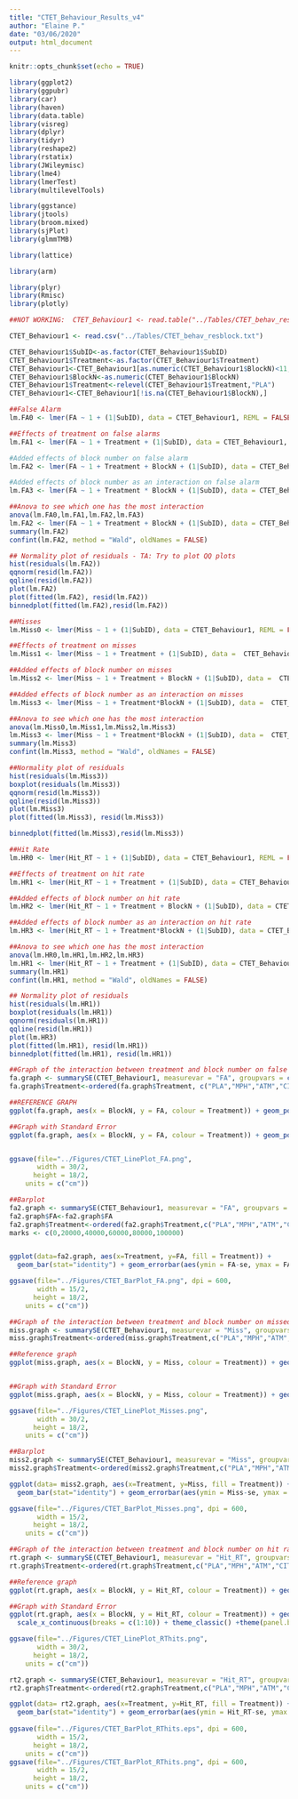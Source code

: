 ```yaml
---
title: "CTET_Behaviour_Results_v4"
author: "Elaine P."
date: "03/06/2020"
output: html_document
---
```


```r
knitr::opts_chunk$set(echo = TRUE)
```


```r
library(ggplot2)
library(ggpubr)
library(car)
library(haven)
library(data.table)
library(visreg)
library(dplyr)
library(tidyr)
library(reshape2)
library(rstatix)
library(JWileymisc)
library(lme4)
library(lmerTest)
library(multilevelTools)

library(ggstance)
library(jtools)
library(broom.mixed)
library(sjPlot)
library(glmmTMB)

library(lattice)

library(arm)

library(plyr)
library(Rmisc)
library(plotly)

##NOT WORKING:  CTET_Behaviour1 <- read.table("../Tables/CTET_behav_resblock.txt", header = TRUE, sep = ",", stringsAsFactors = FALSE)

CTET_Behaviour1 <- read.csv("../Tables/CTET_behav_resblock.txt")

CTET_Behaviour1$SubID<-as.factor(CTET_Behaviour1$SubID)
CTET_Behaviour1$Treatment<-as.factor(CTET_Behaviour1$Treatment)
CTET_Behaviour1<-CTET_Behaviour1[as.numeric(CTET_Behaviour1$BlockN)<11,]
CTET_Behaviour1$BlockN<-as.numeric(CTET_Behaviour1$BlockN)
CTET_Behaviour1$Treatment<-relevel(CTET_Behaviour1$Treatment,"PLA")
CTET_Behaviour1<-CTET_Behaviour1[!is.na(CTET_Behaviour1$BlockN),]

```

```r
##False Alarm
lm.FA0 <- lmer(FA ~ 1 + (1|SubID), data = CTET_Behaviour1, REML = FALSE)

##Effects of treatment on false alarms 
lm.FA1 <- lmer(FA ~ 1 + Treatment + (1|SubID), data = CTET_Behaviour1, REML = FALSE)

#Added effects of block number on false alarm
lm.FA2 <- lmer(FA ~ 1 + Treatment + BlockN + (1|SubID), data = CTET_Behaviour1, REML = FALSE)

#Added effects of block number as an interaction on false alarm
lm.FA3 <- lmer(FA ~ 1 + Treatment * BlockN + (1|SubID), data = CTET_Behaviour1, REML = FALSE)

##Anova to see which one has the most interaction
anova(lm.FA0,lm.FA1,lm.FA2,lm.FA3)
lm.FA2 <- lmer(FA ~ 1 + Treatment + BlockN + (1|SubID), data = CTET_Behaviour1, REML = TRUE)
summary(lm.FA2)
confint(lm.FA2, method = "Wald", oldNames = FALSE)

## Normality plot of residuals - TA: Try to plot QQ plots
hist(residuals(lm.FA2))
qqnorm(resid(lm.FA2))
qqline(resid(lm.FA2))
plot(lm.FA2)
plot(fitted(lm.FA2), resid(lm.FA2))
binnedplot(fitted(lm.FA2),resid(lm.FA2))
```

```r
##Misses 
lm.Miss0 <- lmer(Miss ~ 1 + (1|SubID), data = CTET_Behaviour1, REML = FALSE)

##Effects of treatment on misses
lm.Miss1 <- lmer(Miss ~ 1 + Treatment + (1|SubID), data =  CTET_Behaviour1, REML = FALSE)

##Added effects of block number on misses 
lm.Miss2 <- lmer(Miss ~ 1 + Treatment + BlockN + (1|SubID), data =  CTET_Behaviour1, REML = FALSE)

##Added effects of block number as an interaction on misses 
lm.Miss3 <- lmer(Miss ~ 1 + Treatment*BlockN + (1|SubID), data =  CTET_Behaviour1, REML = FALSE)

##Anova to see which one has the most interaction
anova(lm.Miss0,lm.Miss1,lm.Miss2,lm.Miss3)
lm.Miss3 <- lmer(Miss ~ 1 + Treatment*BlockN + (1|SubID), data =  CTET_Behaviour1, REML = TRUE)
summary(lm.Miss3)
confint(lm.Miss3, method = "Wald", oldNames = FALSE)

##Normality plot of residuals 
hist(residuals(lm.Miss3))
boxplot(residuals(lm.Miss3))
qqnorm(resid(lm.Miss3))
qqline(resid(lm.Miss3))
plot(lm.Miss3)
plot(fitted(lm.Miss3), resid(lm.Miss3))

binnedplot(fitted(lm.Miss3),resid(lm.Miss3))
```

```r
##Hit Rate  
lm.HR0 <- lmer(Hit_RT ~ 1 + (1|SubID), data = CTET_Behaviour1, REML = FALSE)

##Effects of treatment on hit rate 
lm.HR1 <- lmer(Hit_RT ~ 1 + Treatment + (1|SubID), data = CTET_Behaviour1, REML = FALSE)

##Added effects of block number on hit rate  
lm.HR2 <- lmer(Hit_RT ~ 1 + Treatment + BlockN + (1|SubID), data = CTET_Behaviour1, REML = FALSE)

##Added effects of block number as an interaction on hit rate  
lm.HR3 <- lmer(Hit_RT ~ 1 + Treatment*BlockN + (1|SubID), data = CTET_Behaviour1, REML = FALSE)

##Anova to see which one has the most interaction
anova(lm.HR0,lm.HR1,lm.HR2,lm.HR3)
lm.HR1 <- lmer(Hit_RT ~ 1 + Treatment + (1|SubID), data = CTET_Behaviour1, REML = TRUE)
summary(lm.HR1)
confint(lm.HR1, method = "Wald", oldNames = FALSE)

## Normality plot of residuals 
hist(residuals(lm.HR1))
boxplot(residuals(lm.HR1))
qqnorm(residuals(lm.HR1))
qqline(resid(lm.HR1))
plot(lm.HR3)
plot(fitted(lm.HR1), resid(lm.HR1))
binnedplot(fitted(lm.HR1), resid(lm.HR1))
```

```r
##Graph of the interaction between treatment and block number on false alarms
fa.graph <- summarySE(CTET_Behaviour1, measurevar = "FA", groupvars = c("BlockN", "Treatment"))
fa.graph$Treatment<-ordered(fa.graph$Treatment, c("PLA","MPH","ATM","CIT"))

##REFERENCE GRAPH            
ggplot(fa.graph, aes(x = BlockN, y = FA, colour = Treatment)) + geom_point() + geom_line() + scale_colour_brewer(palette = "Dark2") + scale_fill_brewer(palette = "Dark2") + ggtitle("False alarms according to block number and treatment") + ylab("False Alarms") + xlab("Block Number") + xlim(0, 10.5) + ylim(0, 0.01)

##Graph with Standard Error 
ggplot(fa.graph, aes(x = BlockN, y = FA, colour = Treatment)) + geom_point() + geom_line() + ylab("Mean False Alarms") + xlab("Block Number") + xlim(0, 10.5) + ylim(0, 0.011) + geom_ribbon(aes(ymin = FA-se, ymax = FA+se, fill = Treatment), alpha = .35, linetype = 0) + scale_fill_manual(values = c("#666666", "#d95f02", "#7570b3", "#1b9e77")) + scale_colour_manual(values = c("#666666", "#d95f02", "#7570b3", "#1b9e77")) + scale_x_continuous(breaks = c(1:10)) + scale_y_continuous(labels = scales::percent_format(accuracy = .01))+ theme_classic() +theme(panel.border = element_blank(), legend.position = "none",axis.title=element_text(size=14),axis.text=element_text(size=14), axis.title.y = element_blank())+ coord_cartesian(ylim =c(0.0001, .012)) 


ggsave(file="../Figures/CTET_LinePlot_FA.png", 
       width = 30/2,
      height = 18/2,
    units = c("cm"))

##Barplot 
fa2.graph <- summarySE(CTET_Behaviour1, measurevar = "FA", groupvars = c( "Treatment"))
fa2.graph$FA<-fa2.graph$FA
fa2.graph$Treatment<-ordered(fa2.graph$Treatment,c("PLA","MPH","ATM","CIT"))
marks <- c(0,20000,40000,60000,80000,100000)


ggplot(data=fa2.graph, aes(x=Treatment, y=FA, fill = Treatment)) +
  geom_bar(stat="identity") + geom_errorbar(aes(ymin = FA-se, ymax = FA+se), width = .4, size = .45) + scale_fill_discrete( name = "Treatment", breaks = c("PLA", "MPH", "ATM", "CIT"), labels = c("Placebo", "Methylphenidate", "Atomoxetine", "Citalopram")) + ylab("% of Mean False Alarms")+ scale_fill_manual(values = c("#666666", "#d95f02", "#7570b3", "#1b9e77")) + scale_y_continuous(labels = scales::percent_format(accuracy = .01)) +theme_classic() +theme(legend.position = "none",axis.title=element_text(size=14),axis.text=element_text(size=14), axis.title.x = element_blank()) + coord_cartesian(ylim =c(0.0001, .012)) 

ggsave(file="../Figures/CTET_BarPlot_FA.png", dpi = 600, 
       width = 15/2,
      height = 18/2,
    units = c("cm"))
```

```r
##Graph of the interaction between treatment and block number on missed targets
miss.graph <- summarySE(CTET_Behaviour1, measurevar = "Miss", groupvars = c("BlockN", "Treatment"), na.rm = TRUE)
miss.graph$Treatment<-ordered(miss.graph$Treatment,c("PLA","MPH","ATM","CIT"))

##Reference graph 
ggplot(miss.graph, aes(x = BlockN, y = Miss, colour = Treatment)) + geom_point() + geom_line() + scale_colour_brewer(palette = "Dark2") + scale_fill_brewer(palette = "Dark2") + ylab("Missed Target") + xlab("Block Number") + xlim(0, 12) + ylim(0, 0.5)


##Graph with Standard Error 
ggplot(miss.graph, aes(x = BlockN, y = Miss, colour = Treatment)) + geom_point() + geom_line() + ylab("Mean Missed Targets") + xlab("Block Number") + xlim(0, 11)  + geom_ribbon(aes(ymin = Miss-se, ymax = Miss+se, fill = Treatment), alpha = .35, linetype = 0) + scale_fill_manual(values = c("#666666", "#d95f02", "#7570b3", "#1b9e77"))  + scale_colour_manual(values = c("#666666", "#d95f02", "#7570b3", "#1b9e77"))+ scale_x_continuous(breaks = c(1:10)) + scale_y_continuous(labels = scales::percent_format(accuracy = 1))+ theme_classic() +theme(panel.border = element_blank(), legend.position = "none",axis.title=element_text(size=14),axis.text=element_text(size=14), axis.title.y = element_blank()) + coord_cartesian(ylim =c(.05, 0.5))

ggsave(file="../Figures/CTET_LinePlot_Misses.png", 
       width = 30/2,
      height = 18/2,
    units = c("cm"))

##Barplot 
miss2.graph <- summarySE(CTET_Behaviour1, measurevar = "Miss", groupvars = c("Treatment"), na.rm = TRUE)
miss2.graph$Treatment<-ordered(miss2.graph$Treatment,c("PLA","MPH","ATM","CIT"))

ggplot(data= miss2.graph, aes(x=Treatment, y=Miss, fill = Treatment)) +
  geom_bar(stat="identity") + geom_errorbar(aes(ymin = Miss-se, ymax = Miss+se), width = .35, size = .6)  + scale_fill_manual(values = c("#666666", "#d95f02", "#7570b3", "#1b9e77"))  + labs (y = "% of Mean Missed Targets") + scale_y_continuous(labels = scales::percent_format(accuracy = 1)) + coord_cartesian(ylim =c(0, 0.45))+theme_classic() + theme(legend.position = "none",axis.title=element_text(size=14),axis.text=element_text(size=14), axis.title.x = element_blank())+ coord_cartesian(ylim =c(0.05, .5)) 

ggsave(file="../Figures/CTET_BarPlot_Misses.png", dpi = 600, 
       width = 15/2,
      height = 18/2,
    units = c("cm"))

```

```r
##Graph of the interaction between treatment and block number on hit rates
rt.graph <- summarySE(CTET_Behaviour1, measurevar = "Hit_RT", groupvars = c("BlockN", "Treatment"), na.rm = TRUE)
rt.graph$Treatment<-ordered(rt.graph$Treatment,c("PLA","MPH","ATM","CIT"))

##Reference graph
ggplot(rt.graph, aes(x = BlockN, y = Hit_RT, colour = Treatment)) + geom_point() + geom_line() + scale_colour_brewer(palette = "Dark2") + scale_fill_brewer(palette = "Dark2") + ggtitle("Mean RT for Hits according to block number and treatment") + ylab("Hit Rate") + xlab("Block Number") + xlim(0, 11) + ylim(1.3, 1.5)

##Graph with Standard Error 
ggplot(rt.graph, aes(x = BlockN, y = Hit_RT, colour = Treatment)) + geom_point() + geom_line(alpha = .7) +  ylab("Reaction Time (seconds)") + xlab("Block Number") + xlim(0, 11) + ylim(1.3, 1.48) + geom_ribbon(aes(ymin = Hit_RT-se, ymax = Hit_RT+se, fill = Treatment), alpha = .35, linetype = 0) + scale_fill_manual(values = c("#666666", "#d95f02", "#7570b3", "#1b9e77")) + scale_colour_manual(values = c("#666666", "#d95f02", "#7570b3", "#1b9e77")) +
  scale_x_continuous(breaks = c(1:10)) + theme_classic() +theme(panel.border = element_blank(), legend.position = "none",axis.title=element_text(size=14),axis.text=element_text(size=14), axis.title.y = element_blank())

ggsave(file="../Figures/CTET_LinePlot_RThits.png", 
       width = 30/2,
      height = 18/2,
    units = c("cm"))

rt2.graph <- summarySE(CTET_Behaviour1, measurevar = "Hit_RT", groupvars = c("Treatment"), na.rm = TRUE)
rt2.graph$Treatment<-ordered(rt2.graph$Treatment,c("PLA","MPH","ATM","CIT"))

ggplot(data= rt2.graph, aes(x=Treatment, y=Hit_RT, fill = Treatment)) +
  geom_bar(stat="identity") + geom_errorbar(aes(ymin = Hit_RT-se, ymax = Hit_RT+se), width = .4, size = .5) + scale_fill_manual(values = c("#666666", "#d95f02", "#7570b3", "#1b9e77")) + ylim(0, 2) + labs(y = "Reaction Time (seconds)") + coord_cartesian(ylim =c(1.30, 1.48)) + scale_y_continuous(labels = scales::number_format(accuracy = .01)) + theme_classic()+theme(legend.position = "none",axis.title=element_text(size=14),axis.text=element_text(size=14), axis.title.x = element_blank())
  
ggsave(file="../Figures/CTET_BarPlot_RThits.eps", dpi = 600, 
       width = 15/2,
      height = 18/2,
    units = c("cm"))
ggsave(file="../Figures/CTET_BarPlot_RThits.png", dpi = 600, 
       width = 15/2,
      height = 18/2,
    units = c("cm"))
```
